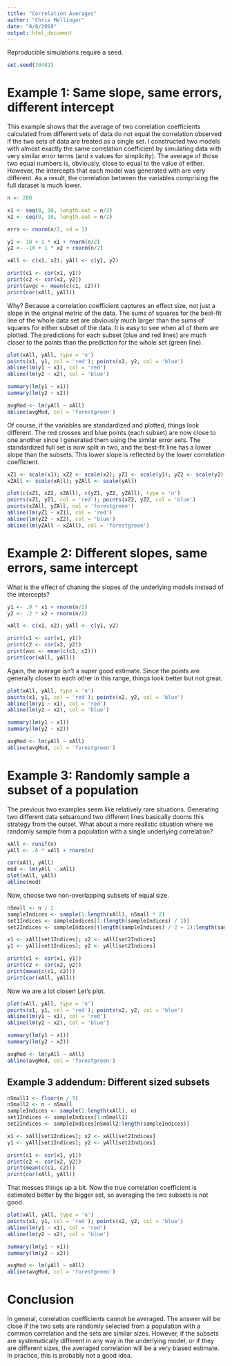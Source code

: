 ```yaml
---
title: "Correlation Averages"
author: "Chris Mellinger"
date: "8/8/2018"
output: html_document
---
```


Reproducible simulations require a seed.

```r
set.seed(30482)
```


# Example 1: Same slope, same errors, different intercept

This example shows that the average of two correlation coefficients calculated from different sets of data do not equal the correlation observed if the two sets of data are treated as a single set. I constructed two models with almost exactly the same correlation coefficient by simulating data with very similar error terms (and x values for simplicity). The average of those two equal numbers is, obviously, close to equal to the value of either. However, the intercepts that each model was generated with are very different. As a result, the correlation between the variables comprising the full dataset is much lower.

```r
n <- 200

x1 <- seq(0, 10, length.out = n/2)
x2 <- seq(0, 10, length.out = n/2)

errs <- rnorm(n/2, sd = 1)

y1 <- 10 + 1 * x1 + rnorm(n/2)
y2 <- -10 + 1 * x2 + rnorm(n/2)

xAll <- c(x1, x2); yAll <- c(y1, y2)

print(c1 <- cor(x1, y1))
print(c2 <- cor(x2, y2))
print(avgc <- mean(c(c1, c2)))
print(cor(xAll, yAll))
```

Why? Because a correlation coefficient captures an effect size, not just a slope in the original metric of the data. The sums of squares for the best-fit line of the whole data set are obviously much larger than the sums of squares for either subset of the data. It is easy to see when all of them are plotted. The predictions for each subset (blue and red lines) are much closer to the points than the prediction for the whole set (green line).

```r
plot(xAll, yAll, type = 'n')
points(x1, y1, col = 'red'); points(x2, y2, col = 'blue')
abline(lm(y1 ~ x1), col = 'red')
abline(lm(y2 ~ x2), col = 'blue')

summary(lm(y1 ~ x1))
summary(lm(y2 ~ x2))

avgMod <- lm(yAll ~ xAll)
abline(avgMod, col = 'forestgreen')
```

Of course, if the variables are standardized and plotted, things look different. The red crosses and blue points (each subset) are now close to one another since I generated them using the similar error sets. The standardized full set is now split in two, and the best-fit line has a lower slope than the subsets. This lower slope is reflected by the lower correlation coefficient.

```r
xZ1 <- scale(x1); xZ2 <- scale(x2); yZ1 <- scale(y1); yZ2 <- scale(y2)
xZAll <- scale(xAll); yZAll <- scale(yAll)

plot(c(xZ1, xZ2, xZAll), c(yZ1, yZ2, yZAll), type = 'n')
points(xZ1, yZ1, col = 'red'); points(xZ2, yZ2, col = 'blue')
points(xZAll, yZAll, col = 'forestgreen')
abline(lm(yZ1 ~ xZ1), col = 'red')
abline(lm(yZ2 ~ xZ2), col = 'blue')
abline(lm(yZAll ~ xZAll), col = 'forestgreen')
```

# Example 2: Different slopes, same errors, same intercept

What is the effect of chaning the slopes of the underlying models instead of the intercepts?

```r
y1 <- .9 * x1 + rnorm(n/2)
y2 <- .2 * x2 + rnorm(n/2)

xAll <- c(x1, x2); yAll <- c(y1, y2)

print(c1 <- cor(x1, y1))
print(c2 <- cor(x2, y2))
print(avc <- mean(c(c1, c2)))
print(cor(xAll, yAll))
```

Again, the average isn't a super good estimate. Since the points are generally closer to each other in this range, things look better but not great.

```r
plot(xAll, yAll, type = 'n')
points(x1, y1, col = 'red'); points(x2, y2, col = 'blue')
abline(lm(y1 ~ x1), col = 'red')
abline(lm(y2 ~ x2), col = 'blue')

summary(lm(y1 ~ x1))
summary(lm(y2 ~ x2))

avgMod <- lm(yAll ~ xAll)
abline(avgMod, col = 'forestgreen')
```

# Example 3: Randomly sample a subset of a population

The previous two examples seem like relatively rare situations. Generating two different data setsaround two different lines basically dooms this strategy from the outset. What about a more realistic situation where we randomly sample from a population with a single underlying correlation?

```r
xAll <- runif(n)
yAll <- .6 * xAll + rnorm(n)

cor(xAll, yAll)
mod <- lm(yAll ~ xAll)
plot(xAll, yAll)
abline(mod)
```

Now, choose two non-overlapping subsets of equal size.

```r
nSmall <- n / 2
sampleIndices <- sample(1:length(xAll), nSmall * 2)
set1Indices <- sampleIndices[1:(length(sampleIndices) / 2)]
set2Indices <- sampleIndices[(length(sampleIndices) / 2 + 1):length(sampleIndices)]

x1 <- xAll[set1Indices]; x2 <- xAll[set2Indices]
y1 <- yAll[set1Indices]; y2 <- yAll[set2Indices]

print(c1 <- cor(x1, y1))
print(c2 <- cor(x2, y2))
print(mean(c(c1, c2)))
print(cor(xAll, yAll))
```

Now we are a lot closer! Let's plot.

```r
plot(xAll, yAll, type = 'n')
points(x1, y1, col = 'red'); points(x2, y2, col = 'blue')
abline(lm(y1 ~ x1), col = 'red')
abline(lm(y2 ~ x2), col = 'blue')

summary(lm(y1 ~ x1))
summary(lm(y2 ~ x2))

avgMod <- lm(yAll ~ xAll)
abline(avgMod, col = 'forestgreen')
```

## Example 3 addendum: Different sized subsets

```r
nSmall1 <- floor(n / 5)
nSmall2 <- n - nSmall
sampleIndices <- sample(1:length(xAll), n)
set1Indices <- sampleIndices[1:nSmall1]
set2Indices <- sampleIndices[nSmall2:length(sampleIndices)]

x1 <- xAll[set1Indices]; x2 <- xAll[set2Indices]
y1 <- yAll[set1Indices]; y2 <- yAll[set2Indices]

print(c1 <- cor(x1, y1))
print(c2 <- cor(x2, y2))
print(mean(c(c1, c2)))
print(cor(xAll, yAll))
```

That messes things up a bit. Now the true correlation coefficient is estimated better by the bigger set, so averaging the two subsets is not good.

```r
plot(xAll, yAll, type = 'n')
points(x1, y1, col = 'red'); points(x2, y2, col = 'blue')
abline(lm(y1 ~ x1), col = 'red')
abline(lm(y2 ~ x2), col = 'blue')

summary(lm(y1 ~ x1))
summary(lm(y2 ~ x2))

avgMod <- lm(yAll ~ xAll)
abline(avgMod, col = 'forestgreen')
```

# Conclusion

In general, correlation coefficients cannot be averaged. The answer will be close if the two sets are randomly selected from a population with a common correlation and the sets are similar sizes. However, if the subsets are systematically different in any way in the underlying model, or if they are different sizes, the averaged correlation will be a very biased estimate. In practice, this is probably not a good idea.
